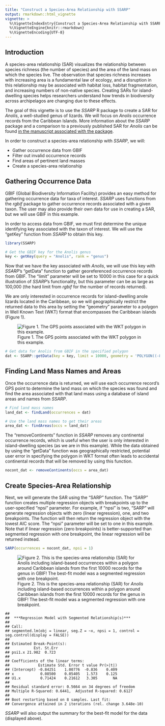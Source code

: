 ```yaml
---
title: "Construct a Species-Area Relationship with SSARP"
output: rmarkdown::html_vignette
vignette: >
  %\VignetteIndexEntry{Construct a Species-Area Relationship with SSARP}
  %\VignetteEngine{knitr::rmarkdown}
  %\VignetteEncoding{UTF-8}
---
```




## Introduction
A species-area relationship (SAR) visualizes the relationship between species richness (the number of species) and the area of the land mass on which the species live. The observation that species richness increases with increasing area is a fundamental law of ecology, and a disruption in this relationship may be associated with habitat loss, habitat fragmentation, and increasing numbers of non-native species. Creating SARs for island-dwelling species helps researchers understand how trends in biodiversity across archipelagos are changing due to these effects.

The goal of this vignette is to use the *SSARP* R package to create a SAR for *Anolis*, a well-studied genus of lizards. We will focus on *Anolis* occurrence records from the Caribbean Islands. More information about the *SSARP* package and a comparison to a previously published SAR for *Anolis* can be found [in the manuscript associated with the package](https://www.biorxiv.org/content/10.1101/2024.12.31.630948v1).

In order to construct a species-area relationship with *SSARP*, we will:

* Gather occurrence data from GBIF
* Filter out invalid occurrence records 
* Find areas of pertinent land masses
* Create a species-area relationship

## Gathering Occurrence Data
GBIF (Global Biodiversity Information Facility) provides an easy method for gathering occurrence data for taxa of interest. *SSARP* uses functions from the *rgbif* package to gather occurrence records associated with a given taxon. The user may also provide their own data for use in creating a SAR, but we will use GBIF in this example.

In order to access data from GBIF, we must first determine the unique identifying key associated with the taxon of interest. We will use the "getKey" function from *SSARP* to obtain this key.


``` r
library(SSARP)

# Get the GBIF key for the Anolis genus
key <- getKey(query = "Anolis", rank = "genus")
```

Now that we have the key associated with *Anolis*, we will use this key with *SSARP*'s "getData" function to gather georeferenced occurrence records from GBIF. The “limit” parameter will be set to 10000 in this case for a quick illustration of *SSARP*’s functionality, but this parameter can be as large as 100,000 (the hard limit from *rgbif* for the number of records returned).

We are only interested in occurrence records for island-dwelling anole lizards located in the Caribbean, so we will geographically restrict the returned data to this area by setting the “geometry” parameter to a polygon in Well Known Text (WKT) format that encompasses the Caribbean islands (Figure 1).

![Figure 1. The GPS points associated with the WKT polygon in this example.](CaribbeanSpots_Final.png)



``` r
# Get data for Anolis from GBIF in the specified polygon
dat <- SSARP::getData(key = key, limit = 10000, geometry = 'POLYGON((-84.8 23.9, -84.7 16.4, -65.2 13.9, -63.1 11.0, -56.9 15.5, -60.5 21.9, -79.3 27.8, -79.8 24.8, -84.8 23.9))')
```

## Finding Land Mass Names and Areas
Once the occurrence data is returned, we will use each occurrence record’s GPS point to determine the land mass on which the species was found and find the area associated with that land mass using a database of island areas and names from *SSARP*.


``` r
# Find land mass names
land_dat <- findLand(occurrences = dat)

# Use the land mass names to get their areas
area_dat <- findAreas(occs = land_dat)
```
The “removeContinents” function in *SSARP* removes any continental occurrence records, which is useful when the user is only interested in island-dwelling species (as we are in this example). While the data obtained by using the “getData” function was geographically restricted, potential user error in specifying the polygon in WKT format often leads to accidental continental records that will be removed by using this function.


``` r
nocont_dat <- removeContinents(occs = area_dat)
```

## Create Species-Area Relationship
Next, we will generate the SAR using the “SARP” function. The “SARP” function creates multiple regression objects with breakpoints up to the user-specified “npsi” parameter. For example, if “npsi” is two, “SARP” will generate regression objects with zero (linear regression), one, and two breakpoints. The function will then return the regression object with the lowest AIC score. The “npsi” parameter will be set to one in this example. Note that if linear regression (zero breakpoints) is better-supported than segmented regression with one breakpoint, the linear regression will be returned instead.


``` r
SARP(occurrences = nocont_dat, npsi = 1)
```

![Figure 2. This is the species-area relationship (SAR) for *Anolis* including island-based occurrences within a polygon around Caribbean islands from the first 10000 records for the genus in GBIF! The best-fit model was a segmented regression with one breakpoint.](../vignettes/anolis_SAR-1.png)

```
## 
## 	***Regression Model with Segmented Relationship(s)***
## 
## Call: 
## segmented.lm(obj = linear, seg.Z = ~x, npsi = 1, control = seg.control(display = FALSE))
## 
## Estimated Break-Point(s):
##           Est. St.Err
## psi1.x 21.982  0.723
## 
## Coefficients of the linear terms:
##             Estimate Std. Error t value Pr(>|t|)
## (Intercept) -0.84251    1.00776  -0.836    0.409
## x            0.08500    0.05405   1.573    0.125
## U1.x         0.71424    0.21612   3.305       NA
## 
## Residual standard error: 0.5664 on 34 degrees of freedom
## Multiple R-Squared: 0.6441,  Adjusted R-squared: 0.6127 
## 
## Boot restarting based on 8 samples. Last fit:
## Convergence attained in 2 iterations (rel. change 3.648e-10)
```

*SSARP* will also output the summary for the best-fit model for the data (displayed above).